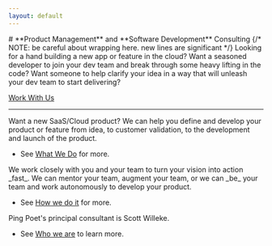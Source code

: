 ```yaml
---
layout: default
---
```



<p className="fs-5 col-md-8">
  # **Product Management** and **Software Development** Consulting
  {/* NOTE: be careful about wrapping here. new lines are significant */}
  Looking for a hand building a new app or feature in the cloud?
  Want a seasoned developer to join your dev team and break through some heavy lifting in the code? Want someone to help clarify your idea in a way that will unleash your dev team to start delivering?
  <div className="mb-5">
    <a className="btn btn-primary btn-lg px-4" href="/contact">Work With Us</a>
  </div>
</p>

<hr className="col-3 col-md-2 mb-5" />

<div className="row g-5">

<Card heading="What">
  Want a new SaaS/Cloud product? We can help you define and develop your product
  or feature from idea, to customer validation, to the development and launch of
  the product.
  <ul className="icon-list ps-0">
    <li className="d-flex align-items-start mb-1">
      See <a href="/consulting/what-we-do">What We Do</a> for more.
    </li>
  </ul>
</Card>

<Card heading="How">
  We work closely with you and your team to turn your vision into action _fast_.
  We can mentor your team, augment your team, or we can _be_ your team and work
  autonomously to develop your product.
  <ul className="icon-list ps-0">
    <li className="d-flex align-items-start mb-1">
      See <a href="/consulting/how-we-do-it">How we do it</a> for more.
    </li>
  </ul>
</Card>

<Card heading="Who 👋">
  Ping Poet's principal consultant is Scott Willeke.
  <ul className="icon-list ps-0">
    <li className="d-flex align-items-start mb-1">
      See <a href="/consulting/who-we-are">Who we are</a> to learn more.
    </li>
  </ul>
</Card>

</div>
